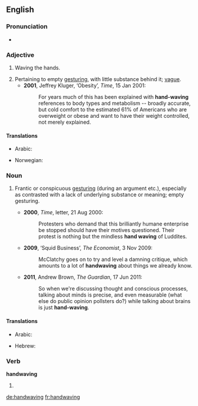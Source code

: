 {{was wotd|2011|June|19}}
==English==

===Pronunciation===
* {{a|UK}} {{IPA|/ˈhandweɪvɪŋ/|lang=en}}

===Adjective===
{{en-adj}}

# {{context|not comparable|lang=en}} Waving the hands.
# Pertaining to empty [[gesturing]], with little substance behind it; [[vague]].
#* '''2001''', Jeffrey Kluger, ‘Obesity’, ''Time'', 15 Jan 2001:
#*: For years much of this has been explained with '''hand-waving''' references to body types and metabolism -- broadly accurate, but cold comfort to the estimated 61% of Americans who are overweight or obese and want to have their weight controlled, not merely explained.

====Translations====
{{trans-top|waving the hands}}
* Arabic: {{t|ar|تلويح باليد|tr=talwīħ bil-yad|sc=Arab}}
{{trans-mid}}
* Norwegian: {{t|no|gestikulerende}}
{{trans-bottom}}

===Noun===
{{en-noun|~}}

# {{context|chiefly|_|figuratively|lang=en}} Frantic or conspicuous [[gesturing]] (during an argument etc.), especially as contrasted with a lack of underlying substance or meaning; empty gesturing.
#* '''2000''', ''Time'', letter, 21 Aug 2000:
#*: Protesters who demand that this brilliantly humane enterprise be stopped should have their motives questioned. Their protest is nothing but the mindless '''hand waving''' of Luddites.
#* '''2009''', ‘Squid Business’, ''The Economist'', 3 Nov 2009:
#*: McClatchy goes on to try and level a damning critique, which amounts to a lot of '''handwaving''' about things we already know.
#* '''2011''', Andrew Brown, ''The Guardian'', 17 Jun 2011:
#*: So when we're discussing thought and conscious processes, talking about minds is precise, and even measurable (what else do public opinion pollsters do?) while talking about brains is just '''hand-waving'''.

====Translations====
{{trans-top|frantic or conspicuous gesturing}}
* Arabic: {{t|ar|تلويح باليد|m|tr=talwīħ bil-yad|sc=Arab}}
{{trans-mid}}
* Hebrew: {{t|he|נפנופי־ידיים}}
{{trans-bottom}}

===Verb===
'''handwaving'''

# {{present participle of|handwave|lang=en}}

[[de:handwaving]]
[[fr:handwaving]]